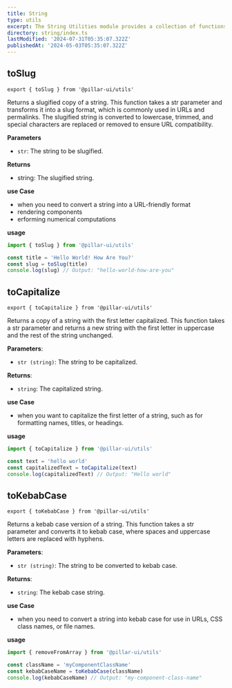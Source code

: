 ```yaml
---
title: String
type: utils
excerpt: The String Utilities module provides a collection of functions for manipulating and transforming strings in various ways, such as slugifying, capitalizing, and converting to kebab case.
directory: string/index.ts
lastModified: '2024-07-31T05:35:07.322Z'
publishedAt: '2024-05-03T05:35:07.322Z'
---
```


## toSlug

```tsx
export { toSlug } from '@pillar-ui/utils'
```

Returns a slugified copy of a string. This function takes a str parameter and transforms it into a slug format, which is commonly used in URLs and permalinks. The slugified string is converted to lowercase, trimmed, and special characters are replaced or removed to ensure URL compatibility.

**Parameters**

- `str`: The string to be slugified.

**Returns**

- string: The slugified string.

**use Case**

- when you need to convert a string into a URL-friendly format
- rendering components
- erforming numerical computations

**usage**

```ts title='app.ts' showLineNumbers
import { toSlug } from '@pillar-ui/utils'

const title = 'Hello World! How Are You?'
const slug = toSlug(title)
console.log(slug) // Output: "hello-world-how-are-you"
```

## toCapitalize

```tsx
export { toCapitalize } from '@pillar-ui/utils'
```

Returns a copy of a string with the first letter capitalized. This function takes a str parameter and returns a new string with the first letter in uppercase and the rest of the string unchanged.

**Parameters**:

- `str (string)`: The string to be capitalized.

**Returns**:

- `string`: The capitalized string.

**use Case**

- when you want to capitalize the first letter of a string, such as for formatting names, titles, or headings.

**usage**

```ts title='app.ts' showLineNumbers
import { toCapitalize } from '@pillar-ui/utils'

const text = 'hello world'
const capitalizedText = toCapitalize(text)
console.log(capitalizedText) // Output: "Hello world"
```

## toKebabCase

```tsx
export { toKebabCase } from '@pillar-ui/utils'
```

Returns a kebab case version of a string. This function takes a str parameter and converts it to kebab case, where spaces and uppercase letters are replaced with hyphens.

**Parameters**:

- `str (string)`: The string to be converted to kebab case.

**Returns**:

- `string`: The kebab case string.

**use Case**

- when you need to convert a string into kebab case for use in URLs, CSS class names, or file names.

**usage**

```ts title='app.ts' showLineNumbers
import { removeFromArray } from '@pillar-ui/utils'

const className = 'myComponentClassName'
const kebabCaseName = toKebabCase(className)
console.log(kebabCaseName) // Output: "my-component-class-name"
```
